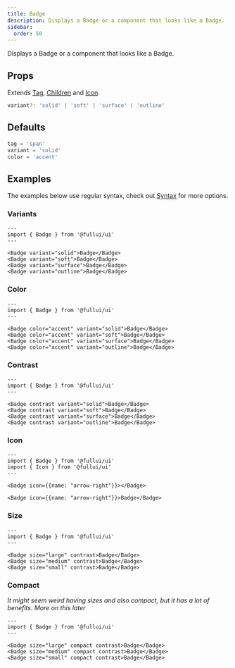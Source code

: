 ```yaml
---
title: Badge
description: Displays a Badge or a component that looks like a Badge.
sidebar:
  order: 50
---
```


Displays a Badge or a component that looks like a Badge.

## Props
Extends [Tag](/utility/tag), [Children](/utility/children) and [Icon](/components/icon).
```ts
variant?: 'solid' | 'soft' | 'surface' | 'outline'
```

## Defaults
```ts
tag = 'span'
variant = 'solid'
color = 'accent'
```

## Examples
The examples below use regular syntax, check out [Syntax](/overview/syntax) for more options.

### Variants
```astro live
---
import { Badge } from '@fullui/ui'
---

<Badge variant="solid">Badge</Badge>
<Badge variant="soft">Badge</Badge>
<Badge variant="surface">Badge</Badge>
<Badge variant="outline">Badge</Badge>
```

### Color
```astro live
---
import { Badge } from '@fullui/ui'
---

<Badge color="accent" variant="solid">Badge</Badge>
<Badge color="accent" variant="soft">Badge</Badge>
<Badge color="accent" variant="surface">Badge</Badge>
<Badge color="accent" variant="outline">Badge</Badge>
```

### Contrast
```astro live
---
import { Badge } from '@fullui/ui'
---

<Badge contrast variant="solid">Badge</Badge>
<Badge contrast variant="soft">Badge</Badge>
<Badge contrast variant="surface">Badge</Badge>
<Badge contrast variant="outline">Badge</Badge>
```

### Icon
```astro live
---
import { Badge } from '@fullui/ui'
import { Icon } from '@fullui/ui'
---

<Badge icon={{name: "arrow-right"}}></Badge>

<Badge icon={{name: "arrow-right"}}>Badge</Badge>
```

### Size
```astro live
---
import { Badge } from '@fullui/ui'
---

<Badge size="large" contrast>Badge</Badge>
<Badge size="medium" contrast>Badge</Badge>
<Badge size="small" contrast>Badge</Badge>
```

### Compact
*It might seem weird having sizes and also compact, but it has a lot of benefits. More on this later*
```astro live
---
import { Badge } from '@fullui/ui'
---

<Badge size="large" compact contrast>Badge</Badge>
<Badge size="medium" compact contrast>Badge</Badge>
<Badge size="small" compact contrast>Badge</Badge>
```
